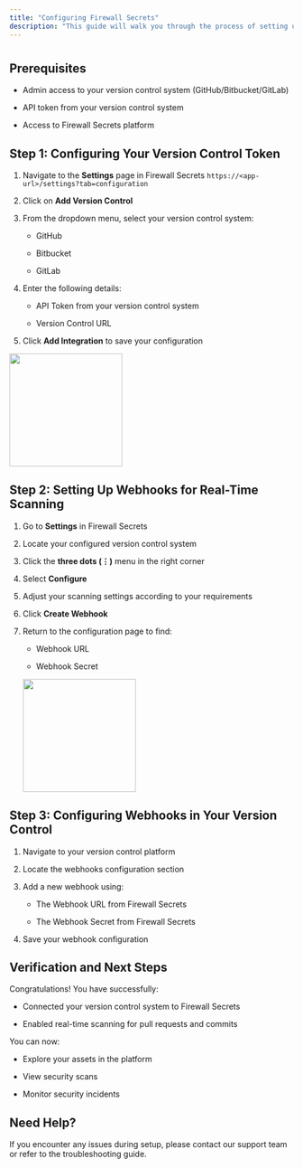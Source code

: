 ```yaml
---
title: "Configuring Firewall Secrets"
description: "This guide will walk you through the process of setting up Firewall Secrets for your version control system and enabling real-time scanning capabilities."
---
```


#

## Prerequisites

* Admin access to your version control system (GitHub/Bitbucket/GitLab)

* API token from your version control system

* Access to Firewall Secrets platform

## Step 1: Configuring Your Version Control Token

1. Navigate to the **Settings** page in Firewall Secrets `https://<app-url>/settings?tab=configuration`

2. Click on **Add Version Control**


4. From the dropdown menu, select your version control system:

   * GitHub

   * Bitbucket

   * GitLab

5. Enter the following details:

   * API Token from your version control system

   * Version Control URL

6. Click **Add Integration** to save your configuration
<img height="200" src="/image.png" />

## Step 2: Setting Up Webhooks for Real-Time Scanning

1. Go to **Settings** in Firewall Secrets

2. Locate your configured version control system

3. Click the **three dots (⋮)** menu in the right corner

4. Select **Configure**

5. Adjust your scanning settings according to your requirements

6. Click **Create Webhook**

7. Return to the configuration page to find:

   * Webhook URL

   * Webhook Secret
   <img height="200" src="/webhook.png" />

## Step 3: Configuring Webhooks in Your Version Control

1. Navigate to your version control platform

2. Locate the webhooks configuration section

3. Add a new webhook using:

   * The Webhook URL from Firewall Secrets

   * The Webhook Secret from Firewall Secrets

4. Save your webhook configuration

## Verification and Next Steps

Congratulations! You have successfully:

* Connected your version control system to Firewall Secrets

* Enabled real-time scanning for pull requests and commits

You can now:

* Explore your assets in the platform

* View security scans

* Monitor security incidents

## Need Help?

If you encounter any issues during setup, please contact our support team or refer to the troubleshooting guide.